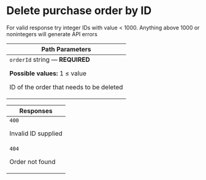 # Delete purchase order by ID



For valid response try integer IDs with value < 1000. Anything above 1000 or nonintegers will generate API errors

<table style={{"display":"table","width":"100%"}}><thead><tr><th style={{"textAlign":"left"}}>Path Parameters</th></tr></thead><tbody><tr><td><code>orderId</code><span style={{"opacity":"0.6"}}> string</span><span style={{"opacity":"0.6"}}> — </span><strong style={{"fontSize":"var(--ifm-code-font-size)","color":"var(--openapi-required)"}}> REQUIRED</strong><div style={{"marginTop":"var(--ifm-table-cell-padding)"}}>

**Possible values:** 1 ≤ value

</div><div style={{"marginTop":"var(--ifm-table-cell-padding)"}}>

ID of the order that needs to be deleted

</div></td></tr></tbody></table><table style={{"display":"table","width":"100%"}}><thead><tr><th style={{"textAlign":"left"}}>Responses</th></tr></thead><tbody><tr><td><div style={{"display":"flex"}}><div style={{"marginRight":"var(--ifm-table-cell-padding)"}}><code>400</code></div><div>

Invalid ID supplied

</div></div><div></div></td></tr><tr><td><div style={{"display":"flex"}}><div style={{"marginRight":"var(--ifm-table-cell-padding)"}}><code>404</code></div><div>

Order not found

</div></div><div></div></td></tr></tbody></table>